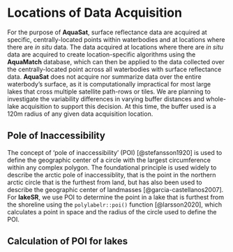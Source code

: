 # Locations of Data Acquisition

For the purpose of **AquaSat**, surface reflectance data are acquired at specific, centrally-located points within waterbodies and at locations where there are *in situ* data. The data acquired at locations where there are *in situ* data are acquired to create location-specific algorithms using the **AquaMatch** database, which can then be applied to the data collected over the centrally-located point across all waterbodies with surface reflectance data. **AquaSat** does not acquire nor summarize data over the entire waterbody's surface, as it is computationally impractical for most large lakes that cross multiple satellite path-rows or tiles. We are planning to investigate the variability differences in varying buffer distances and whole-lake acquisition to support this decision. At this time, the buffer used is a 120m radius of any given data acquisition location.

## Pole of Inaccessibility

The concept of 'pole of inaccessibility' (POI) [@stefansson1920] is used to define the geographic center of a circle with the largest circumference within any complex polygon. The foundational principle is used widely to describe the arctic pole of inaccessiblity, that is the point in the northern arctic circle that is the furthest from land, but has also been used to describe the geographic center of landmasses [@garcia-castellanos2007]. For **lakeSR**, we use POI to determine the point in a lake that is furthest from the shoreline using the `polylabelr::poi()` function [@larsson2020], which calculates a point in space and the radius of the circle used to define the POI.

## Calculation of POI for lakes
